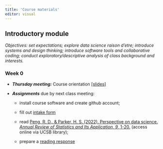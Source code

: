 ```yaml
---
title: 'Course materials'
editor: visual
---
```


## Introductory module

*Objectives: set expectations; explore data science raison d'etre; introduce systems and design thinking; introduce software tools and collaborative coding; conduct exploratory/descriptive analysis of class background and interests.*

### Week 0

-   ***Thursday meeting:*** Course orientation [\[slides](slides/week0-intro.qmd)\]

-   ***Assignments*** due by next class meeting:

    -   install course software and create github account;

    -   fill out [intake form](https://forms.gle/zQT8jc85Y71BKYV48)

    -   read [Peng, R. D., & Parker, H. S. (2022). Perspective on data science. *Annual Review of Statistics and Its Application*, *9*, 1-20.](https://doi.org/10.1146/annurev-statistics-040220-013917) (access online via UCSB library);

    -   prepare a [reading response](https://forms.gle/PdRWx7h4PmeGQUBL8)

<!-- ### Week 1 {#sec-week-1} -->

<!-- -   ***Tuesday meeting:*** On projects in(volving) data science \[slides\] -->

<!-- -   ***Section meeting:*** software and technology overview \[activity\] -->

<!-- -   ***Thursday meeting:*** basic GitHub actions \[activity\] -->

<!-- ### Week 2 -->

<!-- -   ***Tuesday meeting:*** Introducing class intake survey data \[slides\] -->

<!-- -   ***Section meeting:*** tidyverse basics \[activity\] -->

<!-- -   ***Thursday meeting:*** Exploratory/descriptive analysis of class survey data \[activity\] -->

